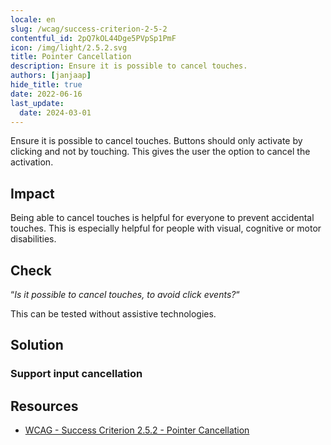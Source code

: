 ```yaml
---
locale: en
slug: /wcag/success-criterion-2-5-2
contentful_id: 2pQ7kOL44Dge5PVpSp1PmF
icon: /img/light/2.5.2.svg
title: Pointer Cancellation
description: Ensure it is possible to cancel touches.
authors: [janjaap]
hide_title: true
date: 2022-06-16
last_update:
  date: 2024-03-01
---
```


<Hero
  title="Pointer Cancellation"
  image="/img/light/2.5.2.svg"
  alt="WCAG 2.5.2 - Logo"
  prefix="Success Criterion 2.5.2"
  suffix="Level A"
/>

Ensure it is possible to cancel touches. Buttons should only activate by clicking and not by touching. This gives the user the option to cancel the activation.

## Impact

Being able to cancel touches is helpful for everyone to prevent accidental touches. This is especially helpful for people with visual, cognitive or motor disabilities.

## Check

“*Is it possible to cancel touches, to avoid click events?*“

This can be tested without assistive technologies.

## Solution

### Support input cancellation

<CodeSample id="input-cancellation" locale="en"/>

## Resources

- [WCAG - Success Criterion 2.5.2 - Pointer Cancellation](https://www.w3.org/TR/WCAG22/#pointer-cancellation)
